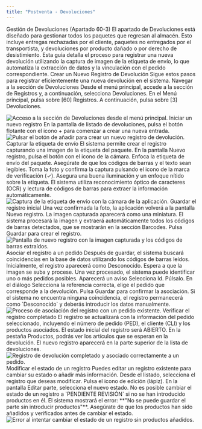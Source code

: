 ```yaml
---
title: "Postventa - Devoluciones"
---
```


Gestión de Devoluciones (Apartado 60-3)
El apartado de Devoluciones está diseñado para gestionar todos los paquetes que regresan al almacén. Esto incluye entregas rechazadas por el cliente, paquetes no entregados por el transportista, y devoluciones por producto dañado o por derecho de desistimiento.
Esta guía detalla el proceso para registrar una nueva devolución utilizando la captura de imagen de la etiqueta de envío, lo que automatiza la extracción de datos y la vinculación con el pedido correspondiente.
Crear un Nuevo Registro de Devolución
Sigue estos pasos para registrar eficientemente una nueva devolución en el sistema.
<Steps>
<Step>Navegar a la sección de Devoluciones</Step>
Desde el menú principal, accede a la sección de Registros y, a continuación, selecciona Devoluciones.
En el Menú principal, pulsa sobre [60] Registros.
A continuación, pulsa sobre [3] Devoluciones.
<Frame>
<img className="rounded-xl" src="https://i.imgur.com/37P4bW0.png" alt="Acceso a la sección de Devoluciones desde el menú principal." />
</Frame>
<Step>Iniciar un nuevo registro</Step>
En la pantalla de listado de devoluciones, pulsa el botón flotante con el icono + para comenzar a crear una nueva entrada.
<Frame>
<img className="rounded-xl" src="https://i.imgur.com/W2d2DkE.png" alt="Pulsar el botón de añadir para crear un nuevo registro de devolución." />
</Frame>
<Step>Capturar la etiqueta de envío</Step>
El sistema permite crear el registro capturando una imagen de la etiqueta del paquete.
En la pantalla Nuevo registro, pulsa el botón con el icono de la cámara.
Enfoca la etiqueta de envío del paquete. Asegúrate de que los códigos de barras y el texto sean legibles.
Toma la foto y confirma la captura pulsando el icono de la marca de verificación (✓).
<Tip>
Asegura una buena iluminación y un enfoque nítido sobre la etiqueta. El sistema utiliza reconocimiento óptico de caracteres (OCR) y lectura de códigos de barras para extraer la información automáticamente.
</Tip>
<Frame>
<img className="rounded-xl" src="https://i.imgur.com/vHq0L9d.png" alt="Captura de la etiqueta de envío con la cámara de la aplicación." />
</Frame>
<Step>Guardar el registro inicial</Step>
Una vez confirmada la foto, la aplicación volverá a la pantalla Nuevo registro.
La imagen capturada aparecerá como una miniatura.
El sistema procesará la imagen y extraerá automáticamente todos los códigos de barras detectados, que se mostrarán en la sección Barcodes.
Pulsa Guardar para crear el registro.
<Frame>
<img className="rounded-xl" src="https://i.imgur.com/v79yG55.png" alt="Pantalla de nuevo registro con la imagen capturada y los códigos de barras extraídos." />
</Frame>
<Step>Asociar el registro a un pedido</Step>
Después de guardar, el sistema buscará coincidencias en la base de datos utilizando los códigos de barras leídos.
Inicialmente, el registro aparecerá como Desconocido. Espera a que la imagen se suba y procese.
Una vez procesado, el sistema puede identificar uno o más pedidos posibles. Aparecerá un aviso Selecciona Id. Púlsalo.
En el diálogo Selecciona la referencia correcta, elige el pedido que corresponde a la devolución.
Pulsa Guardar para confirmar la asociación.
<Info>
Si el sistema no encuentra ninguna coincidencia, el registro permanecerá como `Desconocido` y deberás introducir los datos manualmente.
</Info>
<Frame>
<img className="rounded-xl" src="https://i.imgur.com/b9i66cW.png" alt="Proceso de asociación del registro con un pedido existente." />
</Frame>
<Step>Verificar el registro completado</Step>
El registro se actualizará con la información del pedido seleccionado, incluyendo el número de pedido (PED), el cliente (CLI) y los productos asociados.
El estado inicial del registro será ABIERTO.
En la pestaña Productos, podrás ver los artículos que se esperan en la devolución.
El nuevo registro aparecerá en la parte superior de la lista de devoluciones.
<Frame>
<img className="rounded-xl" src="https://i.imgur.com/5lI4T3G.png" alt="Registro de devolución completado y asociado correctamente a un pedido." />
</Frame>
</Steps>
Modificar el estado de un registro
Puedes editar un registro existente para cambiar su estado o añadir más información.
Desde el listado, selecciona el registro que deseas modificar.
Pulsa el icono de edición (lápiz).
En la pantalla Editar parte, selecciona el nuevo estado.
<Warning title="Requisito para cambio de estado">
No es posible cambiar el estado de un registro a `PENDIENTE REVISIÓN` si no se han introducido productos en él. El sistema mostrará el error: **"No se puede guardar el parte sin introducir productos"**. Asegúrate de que los productos han sido añadidos y verificados antes de cambiar el estado.
</Warning>
<Frame>
<img className="rounded-xl" src="https://i.imgur.com/s6wYn3M.png" alt="Error al intentar cambiar el estado de un registro sin productos añadidos." />
</Frame>